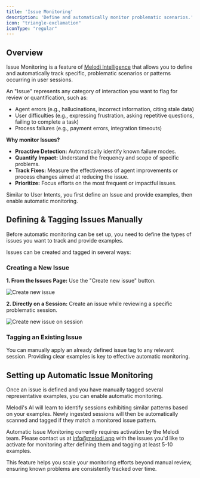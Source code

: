 ```yaml
---
title: 'Issue Monitoring'
description: 'Define and automatically monitor problematic scenarios.'
icon: "triangle-exclamation"
iconType: "regular"
---
```


## Overview

Issue Monitoring is a feature of [Melodi Intelligence](./intelligence-overview) that allows you to define and automatically track specific, problematic scenarios or patterns occurring in user sessions.

An "Issue" represents any category of interaction you want to flag for review or quantification, such as:

*   Agent errors (e.g., hallucinations, incorrect information, citing stale data)
*   User difficulties (e.g., expressing frustration, asking repetitive questions, failing to complete a task)
*   Process failures (e.g., payment errors, integration timeouts)

**Why monitor Issues?**

*   **Proactive Detection:** Automatically identify known failure modes.
*   **Quantify Impact:** Understand the frequency and scope of specific problems.
*   **Track Fixes:** Measure the effectiveness of agent improvements or process changes aimed at reducing the issue.
*   **Prioritize:** Focus efforts on the most frequent or impactful issues.

Similar to User Intents, you first define an Issue and provide examples, then enable automatic monitoring.

## Defining & Tagging Issues Manually

Before automatic monitoring can be set up, you need to define the types of issues you want to track and provide examples.

Issues can be created and tagged in several ways:

### Creating a New Issue

**1. From the Issues Page:** Use the "Create new issue" button.

![Create new issue](/images/create-issue.png)

**2. Directly on a Session:** Create an issue while reviewing a specific problematic session.

![Create new issue on session](/images/create-issue-session.png)

### Tagging an Existing Issue

You can manually apply an already defined issue tag to any relevant session. Providing clear examples is key to effective automatic monitoring.

## Setting up Automatic Issue Monitoring

Once an issue is defined and you have manually tagged several representative examples, you can enable automatic monitoring.

Melodi's AI will learn to identify sessions exhibiting similar patterns based on your examples. Newly ingested sessions will then be automatically scanned and tagged if they match a monitored issue pattern.

<Note>Automatic Issue Monitoring currently requires activation by the Melodi team. Please contact us at info@melodi.app with the issues you'd like to activate for monitoring after defining them and tagging at least 5-10 examples.</Note>

This feature helps you scale your monitoring efforts beyond manual review, ensuring known problems are consistently tracked over time.